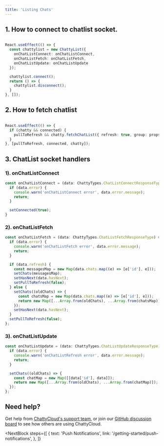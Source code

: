 ```yaml
---
title: 'Listing Chats'
---
```


## 1. How to connect to chatlist socket.

```typescript

React.useEffect(() => {
  const chattylist = new ChattyList({
    onChatListConnect: onChatListConnect,
    onChatListFetch: onChatListFetch,
    onChatListUpdate: onChatListUpdate
  });

  chattylist.connect();
  return () => {
    chattylist.disconnect();
  }
}, []);

```

## 2. How to fetch chatlist

```typescript

React.useEffect(() => {
  if (chatty && connected) {
    pullToRefresh && chatty.fetchChatList({ refresh: true, group: props.group });
  }
}, [pullToRefresh, connected, chatty]);


```

## 3. ChatList socket handlers

### 1). onChatListConnect

```typescript
const onChatListConnect = (data: ChattyTypes.ChatListConnectResponseType) => {
  if (data.error) {
    console.warn('onChatListConnect error', data.error.message);
    return;
  }

  setConnected(true);
}
```

### 2). onChatListFetch

```typescript
const onChatListFetch = (data: ChattyTypes.ChatListFetchResponseType) => {
  if (data.error) {
    console.warn('onChatListFetch error', data.error.message);
    return;
  }

  if (data.refresh) {
    const messagesMap = new Map(data.chats.map((e) => [e['id'], e]));
    setChats(messagesMap);
    setHasNext(data.hasNext);
    setPullToRefresh(false);
  } else {
    setChats((oldChats) => {
      const chatsMap = new Map(data.chats.map((e) => [e['id'], e]));
      return new Map([...Array.from(oldChats), ...Array.from(chatsMap)]);
    });
    setHasNext(data.hasNext);
  }
  setPullToRefresh(false);
};
```

### 3). onChatListUpdate

```typescript
const onChatListUpdate = (data: ChattyTypes.ChatListUpdateResponseType) => {
  if (data.error) {
    console.warn('onChatListRefresh error', data.error.message);
    return;
  }

  setChats((oldChats) => {
    const chatMap = new Map([[data['id'], data]]);
    return new Map([...Array.from(oldChats), ...Array.from(chatMap)]);
  });
};
```

## Need help?

Get help from [ChattyCloud's support team](https://www.chatty-cloud.com/support), or join our [GitHub discussion board](https://github.com/chatty-cloud/beta/discussions) to see how others are using ChattyCloud.

<NextBlock
  steps={[
    {
      text: 'Push Notifications',
      link: '/getting-started/push-notifications',
    },
  ]}
></NextBlock>
